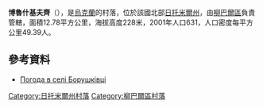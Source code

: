 {{coord|49|58|21|N|27|37|52|E|scale:30000|display=title}}

'''博魯什基夫齊'''（{{lang-uk|Борушківці}}），是[[烏克蘭|烏克蘭]]的村落，位於該國北部[[日托米爾州|日托米爾州]]，由[[柳巴爾區|柳巴爾區]]負責管轄，面積12.78平方公里，海拔高度228米，2001年人口631，人口密度每平方公里49.39人。

==參考資料==
* [http://weather.in.ua/ua/zhitomirskaja/1884 Погода в селі Борушківці] {{Wayback|url=http://weather.in.ua/ua/zhitomirskaja/1884 |date=20111219151957 }}

{{DEFAULTSORT:Борушківці}}
[[Category:日托米爾州村落|Category:日托米爾州村落]]
[[Category:柳巴爾區村落|Category:柳巴爾區村落]]


{{Zhytomyr-geo-stub}}
